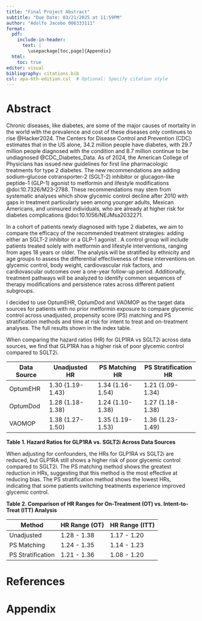 ```yaml
---
title: "Final Project Abstract"
subtitle: "Due Date: 03/21/2025 at 11:59PM"
author: "Adolfo Jacobo 006333111"
format:
  pdf:
    include-in-header:
      text: |
        \usepackage[toc,page]{Appendix}
  html:
    toc: true
editor: visual
bibliography: citations.bib
csl: apa-6th-edition.csl  # Optional: Specify citation style
---
```


# Abstract

Chronic diseases, like diabetes, are some of the major causes of mortality in the world with the prevalence and cost of these diseases only continues to rise @Hacker2024. The Centers for Disease Control and Prevention (CDC) estimates that in the US alone, 34.2 million people have diabetes, with 29.7 million people diagnosed with the condition and 8.7 million continue to be undiagnosed @CDC_Diabetes_Data. As of 2024, the American College of Physicians has issued new guidelines for first line pharmacologic treatments for type 2 diabetes. The new recommendations are adding sodium–glucose cotransporter-2 (SGLT-2) inhibitor or glucagon-like peptide-1 (GLP-1) agonist to metformin and lifestyle modifications @doi:10.7326/M23-2788. These recommendations may stem from systematic analyses which show glycemic control decline after 2010 with gaps in treatment particularly seen among younger adults, Mexican Americans, and uninsured individuals, who are already at higher risk for diabetes complications @doi:10.1056/NEJMsa2032271.

In a cohort of patients newly diagnosed with type 2 diabetes, we aim to compare the efficacy of the recommended treatment strategies: adding either an SGLT-2 inhibitor or a GLP-1 agonist . A control group will include patients treated solely with metformin and lifestyle interventions, ranging from ages 18 years or older. The analysis will be stratified by ethnicity and age groups to assess the differential effectiveness of these interventions on glycemic control, body weight, cardiovascular risk factors, and cardiovascular outcomes over a one-year follow-up period. Additionally, treatment pathways will be analyzed to identify common sequences of therapy modifications and persistence rates across different patient subgroups.

I decided to use OptumEHR, OptumDod and VAOMOP as the target data sources for patients with no prior metformin exposure to compare glycemic control across unadjusted, propensity score (PS) matching and PS stratification methods and time at risk for intent to treat and on-treatment analyses. The full results shown in the index table.

When comparing the hazard ratios (HR) for GLP1RA vs SGLT2i across data sources, we find that GLP1RA has a higher risk of poor glycemic control compared to SGLT2i.


:::: {.tbl-cap}
| Data Source | Unadjusted HR | PS Matching HR | PS Stratification HR | 
|--------------|--------------|--------------|--------------|
| OptumEHR | 1.30 (1.19-1.43) | 1.34 (1.16-1.54) | 1.21 (1.09-1.34) | 
| OptumDod | 1.28 (1.18-1.38) | 1.24 (1.10-1.38) | 1.27 (1.18-1.38) | 
| VAOMOP | 1.38 (1.27-1.50) | 1.35 (1.19-1.53) | 1.36 (1.23-1.49) | 
**Table 1. Hazard Ratios for GLP1RA vs. SGLT2i Across Data Sources**
::::

When adjusting for confounders, the HRs for GLP1RA vs SGLT2i are reduced, but GLP1RA still shows a higher risk of poor glycemic control compared to SGLT2i. The PS matching method shows the greatest reduction in HRs, suggesting that this method is the most effective at reducing bias. The PS stratification method shows the lowest HRs, indicating that some patients switching treatments experience improved glycemic control.

:::: {.tbl-cap}
**Table 2. Comparison of HR Ranges for On-Treatment (OT) vs. Intent-to-Treat (ITT) Analysis**
::::

| Method | HR Range (OT) | HR Range (ITT) | 
|----------------|----------------|----------------|
| Unadjusted | 1.28 - 1.38 | 1.17 - 1.20 | 
| PS Matching | 1.24 - 1.35 | 1.14 - 1.23 | 
| PS Stratification | 1.21 - 1.36 | 1.08 - 1.20 |


# References

::: {#refs}
:::


# Appendix

```{=latex}
\begin{table}[H]
\centering
\resizebox{\textwidth}{!}{%
\begin{tabular}{|l|l|c|c|c|c|c|c|c|c|}
\hline
Analysis & Data source & HR & LB & UB & P & CalHR & CalLB & CalUB & CalP \\
\hline
Unadjusted, on-treatment1 & OptumEHR & 1.30 & 1.19 & 1.43 & 0.00 & 1.29 & 1.17 & 1.43 & 0.00 \\
Unadjusted, on-treatment1 & OptumDod & 1.28 & 1.18 & 1.38 & 0.00 & 1.34 & 0.75 & 2.41 & 0.32 \\
Unadjusted, on-treatment1 & VAOMOP & 1.38 & 1.27 & 1.50 & 0.00 & 1.37 & 1.04 & 1.80 & 0.04 \\
PS matching, on-treatment1 & OptumEHR & 1.34 & 1.16 & 1.54 & 0.00 & 1.46 & 1.26 & 1.69 & 0.00 \\
PS matching, on-treatment1 & OptumDod & 1.24 & 1.10 & 1.38 & 0.00 & 1.35 & 0.65 & 2.81 & 0.42 \\
PS matching, on-treatment1 & VAOMOP & 1.35 & 1.19 & 1.53 & 0.00 & 1.27 & 1.11 & 1.45 & 0.00 \\
PS stratification, on-treatment1 & OptumEHR & 1.21 & 1.09 & 1.34 & 0.00 & 1.27 & 1.14 & 1.42 & 0.00 \\
PS stratification, on-treatment1 & OptumDod & 1.27 & 1.18 & 1.38 & 0.00 & 1.34 & 0.75 & 2.42 & 0.32 \\
PS stratification, on-treatment1 & VAOMOP & 1.36 & 1.23 & 1.49 & 0.00 & 1.32 & 1.20 & 1.46 & 0.00 \\
Unadjusted, intent-to-treat & OptumEHR & 1.17 & 1.11 & 1.24 & 0.00 & 1.06 & 0.76 & 1.46 & 0.74 \\
Unadjusted, intent-to-treat & OptumDod & 1.20 & 1.13 & 1.27 & 0.00 & 1.22 & 0.57 & 2.64 & 0.60 \\
Unadjusted, intent-to-treat & VAOMOP & 1.19 & 1.11 & 1.26 & 0.00 & 1.16 & 0.84 & 1.60 & 0.39 \\
PS matching, intent-to-treat & OptumEHR & 1.14 & 1.05 & 1.23 & 0.00 & 1.16 & 1.07 & 1.26 & 0.00 \\
PS matching, intent-to-treat & OptumDod & 1.22 & 1.13 & 1.31 & 0.00 & 1.31 & 0.59 & 2.87 & 0.51 \\
PS matching, intent-to-treat & VAOMOP & 1.23 & 1.13 & 1.35 & 0.00 & 1.17 & 1.07 & 1.29 & 0.00 \\
PS stratification, intent-to-treat & OptumEHR & 1.08 & 1.02 & 1.15 & 0.01 & 1.10 & 1.02 & 1.17 & 0.03 \\
PS stratification, intent-to-treat & OptumDod & 1.20 & 1.13 & 1.27 & 0.00 & 1.22 & 0.56 & 2.65 & 0.61 \\
PS stratification, intent-to-treat & VAOMOP & 1.20 & 1.11 & 1.29 & 0.00 & 1.15 & 1.06 & 1.24 & 0.00 \\
\hline
\end{tabular}%
}
\caption{Hazard Ratios for Various Treatment Groups}
\label{tab:hazard_ratios}
\end{table}
```